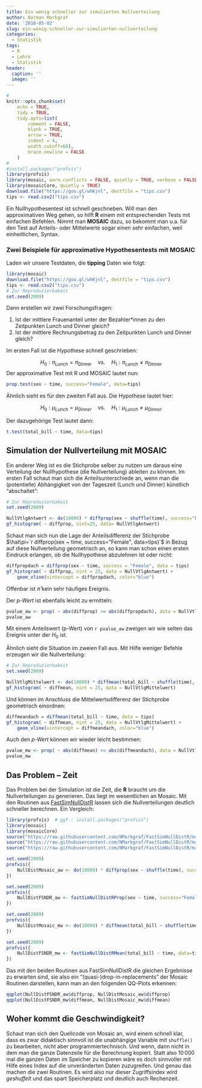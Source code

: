 ```yaml
---
title: Ein wenig schneller zur simulierten Nullverteilung
author: Norman Markgraf
date: '2018-05-02'
slug: ein-wenig-schneller-zur-simulierten-nullverteilung
categories:
  - Statistik
tags:
  - R
  - Lehre
  - Statistik
header:
  caption: ''
  image: ''
---
```

```r
#
knitr::opts_chunk$set(
    echo = TRUE,
    tidy = TRUE,
    tidy.opts=list(
        comment = FALSE,
        blank = TRUE,
        arrow = TRUE,
        indent = 4,
        width.cutoff=60),
        brace.newline = FALSE
    )
#
#install.packages("profvis")
library(profvis)
library(mosaic, warn.conflicts = FALSE, quietly = TRUE, verbose = FALSE)
library(mosaicCore, quietly = TRUE)
download.file("https://goo.gl/whKjnl", destfile = "tips.csv")
tips <- read.csv2("tips.csv")
```

Ein Nullhypothesentest ist schnell geschrieben. 
Will man den approximativen Weg gehen, so hilft **R** einem mit entsprechenden Tests mit einfachen Befehlen.
Nimmt man **MOSAIC** dazu, so bekommt man u.a. für den Test auf Anteils- oder Mittelwerte sogar einen sehr einfachen, weil einheitlichen, Syntax.

### Zwei Beispiele für approximative Hypothesentests mit MOSAIC

Laden wir unsere Testdaten, die **tipping** Daten wie folgt:
```r
library(mosaic)
download.file("https://goo.gl/whKjnl", destfile = "tips.csv")
tips <- read.csv2("tips.csv")
# Zur Reproduzierbakeit
set.seed(2009)
```

Dann erstellen wir zwei Forschungsfragen:

1. Ist der mittlere Frauenanteil unter der Bezahler*innen zu den Zeitpunkten Lunch und Dinner gleich?
2. Ist der mittlere Rechnungsbetrag zu den Zeitpunkten Lunch und Dinner gleich?

Im ersten Fall ist die Hypothese schnell geschrieben:

$$
H_0 : \pi_{\text{Lunch}} = \pi_{\text{Dinner}} \quad\text{vs.}\quad H_1 : \pi_{\text{Lunch}} \neq \pi_{\text{Dinner}}
$$
Der approximative Test mit R und MOSAIC lautet nun:

```r
prop.test(sex ~ time, success="Female", data=tips)
```

Ähnlich sieht es für den zweiten Fall aus. Die Hypothese lautet hier:

$$
H_0 : \mu_{Lunch} = \mu_{Dinner} \quad\text{vs.}\quad H_1 : \mu_{Lunch} \neq \mu_{Dinner}
$$

Der dazugehörige Test lautet dann:

```r
t.test(total_bill ~ time, data=tips)
```


## Simulation der Nullverteilung mit MOSAIC

Ein anderer Weg ist es die Stichprobe selber zu nutzen um daraus eine Verteilung der Nullhypothese (die Nullverteilung) ableiten zu können. 
Im ersten Fall schaut man sich die Anteilsunterschiede an, wenn man die (potentielle) Abhängigkeit von der Tageszeit (Lunch und Dinner) künstlich "abschaltet":

```r
# Zur Reproduzierbakeit
set.seed(2009)

NullVtlgAntwert <- do(10000) * diffprop(sex ~ shuffle(time), success="Female", data=tips)
gf_histogram( ~ diffprop, nint=25, data= NullVtlgAntwert)
```

Schaut man sich nun die Lage der Anteilsdifferenz der Stichprobe $\hat\pi=`r diffprop(sex ~ time, success="Female", data=tips)`$ in Bezug auf diese Nullverteilung geometrisch an, so kann man schon einen ersten Eindruck erlangen, ob die Nullhypothese abzulehnen ist oder nicht:

```r
diffpropdach = diffprop(sex ~ time, success = "Female", data = tips)
gf_histogram( ~ diffprop, nint = 25, data = NullVtlgAntwert) +
    geom_vline(xintercept = diffpropdach, color="blue")
```

Offenbar ist $\hat\pi$ kein sehr häufiges Ereignis.

Der *p-Wert* ist ebenfalls leicht zu ermitteln:

```r
pvalue_aw <- prop( ~ abs(diffprop) >= abs(diffpropdach), data = NullVtlgAntwert)
pvalue_aw
```

Mit einem Anteilswert (p-Wert) von `r pvalue_aw` zweigen wir wie selten das Ereignis unter der $H_0$ ist.

Ähnlich sieht die Situation im zweien Fall aus. Mit Hilfe weniger Befehle erzeugen wir die Nullverteilung:

```r
# Zur Reproduzierbakeit
set.seed(2009)

NullVtlgMittelwert <- do(10000) * diffmean(total_bill ~ shuffle(time), data=tips)
gf_histogram( ~ diffmean, nint = 25, data = NullVtlgMittelwert)
```

Und können im Anschluss die Mittelwertsdifferenz der Stichprobe geometrisch einordnen:

```r
diffmeandach = diffmean(total_bill ~ time, data = tips)
gf_histogram( ~ diffmean, nint = 25, data = NullVtlgMittelwert) +
    geom_vline(xintercept = diffmeandach, color="blue")
```

Auch den *p-Wert* können wir wieder leicht bestimmen:

```r
pvalue_mw <- prop( ~ abs(diffmean) >= abs(diffmeandach), data = NullVtlgMittelwert)
pvalue_mw
```

## Das Problem -- Zeit

Das Problem bei der Simulation ist die Zeit, die **R** braucht um die Nullverteilungen zu generieren. 
Das liegt im wesentlichen an Mosaic.
Mit den Routinen aus [FastSimNullDistR](https://github.com/NMarkgraf/FastSimNullDistR) lassen sich die Nullverteilungen deutlich schneller berechnen.
Ein Vergleich:

```r
library(profvis)  # ggf.: install.packages("profvis")
library(mosaic)
library(mosaicCore)
source("https://raw.githubusercontent.com/NMarkgraf/FastSimNullDistR/master/R/fastSimNullDistRMean.R")
source("https://raw.githubusercontent.com/NMarkgraf/FastSimNullDistR/master/R/fastSimNullDistRProp.R")
source("https://raw.githubusercontent.com/NMarkgraf/FastSimNullDistR/master/R/fastSimNullDistR_work.R")
```

```r
set.seed(2009)
profvis({
    NullDistMosaic_aw <- do(10000) * diffprop(sex ~ shuffle(time), success="Female", data=tips)
})
```

```r
set.seed(2009)
profvis({
    NullDistFSNDR_aw <- fastSimNullDistRProp(sex ~ time, success="Female", data=tips)
})
```

```r
set.seed(2009)
profvis({
    NullDistMosaic_mw <- do(10000) * diffmean(total_bill ~ shuffle(time), data=tips)
})
```

```r
set.seed(2009)
profvis({
    NullDistFSNDR_mw <- fastSimNullDistRMean(total_bill ~ time, data=tips)
})
```

Das mit den beiden Routinen aus FastSimNullDistR die gleichen Ergebnisse zu erwarten sind, sie also ein "(quasi-)drop-in-replacements" der Mosaic Routinen darstellen, kann man an den folgenden QQ-Plots erkennen:

```r
qqplot(NullDistFSNDR_aw$diffprop, NullDistMosaic_aw$diffprop)
qqplot(NullDistFSNDR_mw$diffmean, NullDistMosaic_mw$diffmean)
```

## Woher kommt die Geschwindigkeit?

Schaut man sich den Quellcode von Mosaic an, wird einem schnell klar, dass es zwar didaktisch sinnvoll ist die unabhängige Variable mit `shuffle()` zu bearbeiten, nicht aber programmiertechnisch. Und wenn, dann nicht in dem man die ganze Datenzeile für die Berechnung kopiert. Statt also $10\,000$ mal die ganzen Daten im Speicher zu kopieren wäre es doch sinnvoller mit Hilfe eines Index auf die unveränderten Daten zuzugreifen. Und genau das machen die zwei Routinen. Es wird also nur dieser Zugriffsindex wird *geshuffelt* und das spart Speicherplatz und deutlich auch Rechenzeit.

